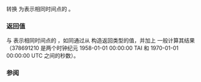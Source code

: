 {{cpp/chrono/tai_clock/title|1=from_utc}}
{{cpp/chrono/tai_clock/navbar}}
{{dcl begin}}
{{dcl|since=c++20|1=
template&lt; class Duration &gt;
static std::chrono::tai_time&lt;std::common_type_t&lt;Duration, std::chrono::seconds&gt;&gt;
    from_utc( const std::chrono::utc_time&lt;Duration&gt;&amp; ) noexcept;
}}
{{dcl end}}

转换 {{tt|utc_time}} {{c|t}} 为表示相同时间点的 {{tt|tai_time}}。

=== 返回值 ===
与 {{c|t}} 表示相同时间点的 {{lc|std::chrono::tai_time}}，如同通过从 {{c|t.time_since_epoch()}} 构造返回类型的值，并加上 {{c|378691210s}} 一般计算其结果（378691210 是两个时钟纪元 1958-01-01 00:00:00 TAI 和 1970-01-01 00:00:00 UTC 之间的秒数）。

=== 参阅 ===
{{dsc begin}}
{{dsc inc|cpp/chrono/tai_clock/dsc to_utc}}
{{dsc inc|cpp/chrono/dsc clock_cast}}
{{dsc end}}

{{langlinks|en|ja|ru}}